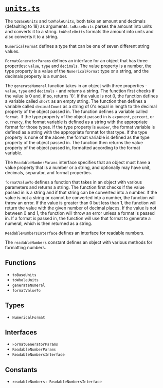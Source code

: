 # [`units.ts`](https://github.com/HausDAO/daohaus-monorepo/blob/develop/libs/common-utilities/src/utils/units.ts)

The `toBaseUnits` and `toWholeUnits`, both take an amount and decimals (defaulting to 18) as arguments. `toBaseUnits` parses the amount into units and converts it to a string. `toWholeUnits` formats the amount into units and also converts it to a string.

`NumericalFormat` defines a type that can be one of seven different string values.

`FormatGeneratorParams` defines an interface for an object that has three properties: `value`, `type` and `decimals`. The value property is a number, the type property is a value of the `NumericalFormat` type or a string, and the decimals property is a number.

The `generateNumeral` function takes in an object with three properties - `value`, `type` and `decimals` - and returns a string. The function first checks if the value is 0 and, if so, returns '0'. If the value is not 0, the function defines a variable called `short` as an empty string. The function then defines a variable called `decimalCount` as a string of 0's equal in length to the decimal property of the object passed in. The function defines a variable called `format`. If the type property of the object passed in is `exponent`, `percent`, or `currency`, the format variable is defined as a string with the appropriate format for those types. If the type property is `number`, the format variable is defined as a string with the appropriate format for that type. If the type property is none of the above, the format variable is defined as the type property of the object passed in. The function then returns the value property of the object passed in, formatted according to the format variable.

The `ReadableNumberParams` interface specifies that an object must have a value property that is a number or a string, and optionally may have unit, decimals, separator, and format properties.

`formatValueTo` defines a function that takes in an object with various parameters and returns a string. The function first checks if the value passed in is a string and if that string can be converted into a number. If the value is not a string or cannot be converted into a number, the function will throw an error. If the value is greater than 0 but less than 1, the function will return the value with the given number of decimal places. If the value is not between 0 and 1, the function will throw an error unless a format is passed in. If a format is passed in, the function will use that format to generate a numeral, which is then returned as a string.

`ReadableNumbersInterface` defines an interface for readable numbers.

The `readableNumbers` constant defines an object with various methods for formatting numbers.

## Functions

- `toBaseUnits`
- `toWholeUnits`
- `generateNumeral`
- `formatValueTo`

## Types

- `NumericalFormat`

## Interfaces

- `FormatGeneratorParams`
- `ReadableNumberParams`
- `ReadableNumbersInterface`

## Constants

- `readableNumbers: ReadableNumbersInterface`
